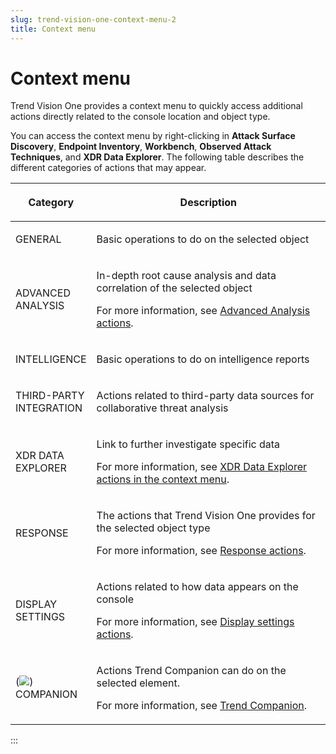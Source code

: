 ```yaml
---
slug: trend-vision-one-context-menu-2
title: Context menu
---
```

# Context menu

Trend Vision One provides a context menu to quickly access additional actions directly related to the console location and object type.

You can access the context menu by right-clicking in **Attack Surface Discovery**, **Endpoint Inventory**, **Workbench**, **Observed Attack Techniques**, and **XDR Data Explorer**. The following table describes the different categories of actions that may appear.

<table>
<colgroup>
<col style="width: 25%" />
<col style="width: 75%" />
</colgroup>
<thead>
<tr>
<th><p>Category</p></th>
<th><p>Description</p></th>
</tr>
</thead>
<tbody>
<tr>
<td><p>GENERAL</p></td>
<td><p>Basic operations to do on the selected object</p></td>
</tr>
<tr>
<td><p>ADVANCED ANALYSIS</p></td>
<td><p>In-depth root cause analysis and data correlation of the selected object</p>
<p>For more information, see <a href="trend-vision-one-advanced-analysis-actions">Advanced Analysis actions</a>.</p></td>
</tr>
<tr>
<td><p>INTELLIGENCE</p></td>
<td><p>Basic operations to do on intelligence reports</p></td>
</tr>
<tr>
<td><p>THIRD-PARTY INTEGRATION</p></td>
<td><p>Actions related to third-party data sources for collaborative threat analysis</p></td>
</tr>
<tr>
<td><p>XDR DATA EXPLORER</p></td>
<td><p>Link to further investigate specific data</p>
<p>For more information, see <a href="trend-vision-one-search-actions-context-menu">XDR Data Explorer actions in the context menu</a>.</p></td>
</tr>
<tr>
<td><p>RESPONSE</p></td>
<td><p>The actions that Trend Vision One provides for the selected object type</p>
<p>For more information, see <a href="trend-vision-one-response-actions-intro">Response actions</a>.</p></td>
</tr>
<tr>
<td><p>DISPLAY SETTINGS</p></td>
<td><p>Actions related to how data appears on the console</p>
<p>For more information, see <a href="trend-vision-one-display-settings-actions">Display settings actions</a>.</p></td>
</tr>
<tr>
<td><p>(<img src="./images/companion_icon_bw=863f5bcb-56dd-4dc2-95a9-4a1a6790720d.webp" />) COMPANION</p></td>
<td><p>Actions Trend Companion can do on the selected element.</p>
<p>For more information, see <a href="trend-vision-one-companion">Trend Companion</a>.</p></td>
</tr>
</tbody>
</table>
:::

